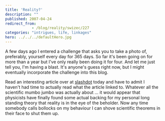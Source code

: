 ```yaml
---
title: 'Reality?'
description: ""
published: 2007-04-24
redirect_from: 
            - /blog/reality/swizec/227
categories: "intrigues, life, linkages"
hero: ../../../defaultHero.jpg
---
```

A few days ago I entered a challenge that asks you to take a photo of, preferably, yourself every day for 365 days. So far it's been going on for more than a year but I've only really been doing it for four. And let me just tell you, I'm having a blast. It's anyone's guess right now, but I might eventually incorporate the challenge into this blog.

Read an interesting article over at [slashdot](http://science.slashdot.org/article.pl?sid=07/04/23/231252) today and have to admit I haven't had time to actually read what the article linked to. Whatever all the scientific mumbo jumbo was actually about ... it would appear that physicists have finally found some actual backing for my personal long standing theory that reality is in the eye of the beholder. Now any time somebody calls bollocks on my behaviour I can shove scientific theorems in their face to shut them up.
